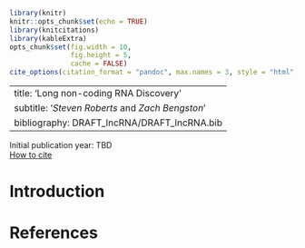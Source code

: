 ```r
library(knitr)
knitr::opts_chunk$set(echo = TRUE)
library(knitcitations)
library(kableExtra)
opts_chunk$set(fig.width = 10,
               fig.height = 5,
               cache = FALSE)
cite_options(citation_format = "pandoc", max.names = 3, style = "html", hyperlink = "to.html")
```

---
title: 'Long non-coding RNA Discovery'
subtitle: '*Steven Roberts* and  *Zach Bengston*'
bibliography: DRAFT_lncRNA/DRAFT_lncRNA.bib
---

Initial publication year: TBD <br> [How to cite](https://marineomics.github.io/#How_to_Cite)

# Introduction




# References {#refs}
